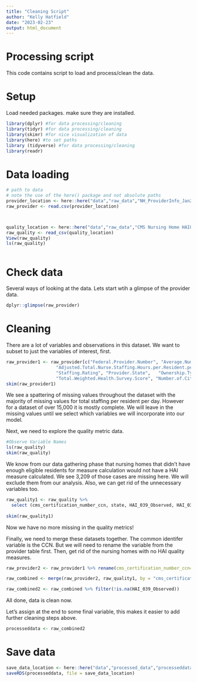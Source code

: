 ```yaml
---
title: "Cleaning Script"
author: "Kelly Hatfield"
date: "2023-02-23"
output: html_document
---
```


# Processing script

This code contains script to load and process/clean the data.

# Setup

Load needed packages. make sure they are installed.

```r

library(dplyr) #for data processing/cleaning
library(tidyr) #for data processing/cleaning
library(skimr) #for nice visualization of data 
library(here) #to set paths
library (tidyverse) #for data processing/cleaning
library(readr)
```

# Data loading

```r
# path to data
# note the use of the here() package and not absolute paths
provider_location <- here::here("data","raw_data","NH_ProviderInfo_Jan2023.csv")
raw_provider <- read.csv(provider_location)



quality_location <- here::here("data","raw_data","CMS Nursing Home HAI039.csv")
raw_quality <- read_csv(quality_location)
View(raw_quality)
ls(raw_quality)



```

# Check data

Several ways of looking at the data. Lets start wtih a glimpse of the provider data.

```r
dplyr::glimpse(raw_provider)


```

# Cleaning

There are a lot of variables and observations in this dataset. We want to subset to just the variables of interest, first.

```r
raw_provider1 <- raw_provider[c("Federal.Provider.Number", "Average.Number.of.Residents.per.Day",
                   "Adjusted.Total.Nurse.Staffing.Hours.per.Resident.per.Day",
                   "Staffing.Rating", "Provider.State",   "Ownership.Type", 
                   "Total.Weighted.Health.Survey.Score", "Number.of.Citations.from.Infection.Control.Inspections")]
skim(raw_provider1)

```

We see a spattering of missing values throughout the dataset with the majority of missing values for total staffing per resident per day. However for a dataset of over 15,000 it is mostly complete. We will leave in the missing values until we select which variables we will incorporate into our model.

Next, we need to explore the quality metric data.

```r
#Observe Variable Names
ls(raw_quality)
skim(raw_quality)
```

We know from our data gathering phase that nursing homes that didn't have enough eligible residents for measure calculation would not have a HAI measure calculated. We see 3,209 of those cases are missing here. We will exclude them from our analysis. Also, we can get rid of the unnecessary variables too.

```r

raw_quality1 <- raw_quality %>% 
  select (cms_certification_number_ccn, state, HAI_039_Observed, HAI_039_Obs_Rate, HAI_039_Denominator, HAI_039_RS_Rate, COMP_PERF) 
         
skim(raw_quality1)
```

Now we have no more missing in the quality metrics!

Finally, we need to merge these datasets together. The common identifer variable is the CCN. But we will need to rename the variable from the provider table first. Then, get rid of the nursing homes with no HAI quality measures.

```r
raw_provider2 <- raw_provider1 %>% rename(cms_certification_number_ccn="Federal.Provider.Number")

raw_combined <- merge(raw_provider2, raw_quality1, by = "cms_certification_number_ccn")

raw_combined2 <- raw_combined %>% filter(!is.na(HAI_039_Observed))
```

All done, data is clean now.

Let's assign at the end to some final variable, this makes it easier to add further cleaning steps above.

```r
processeddata <- raw_combined2
```

# Save data

```r
save_data_location <- here::here("data","processed_data","processeddata.rds")
saveRDS(processeddata, file = save_data_location)
```
